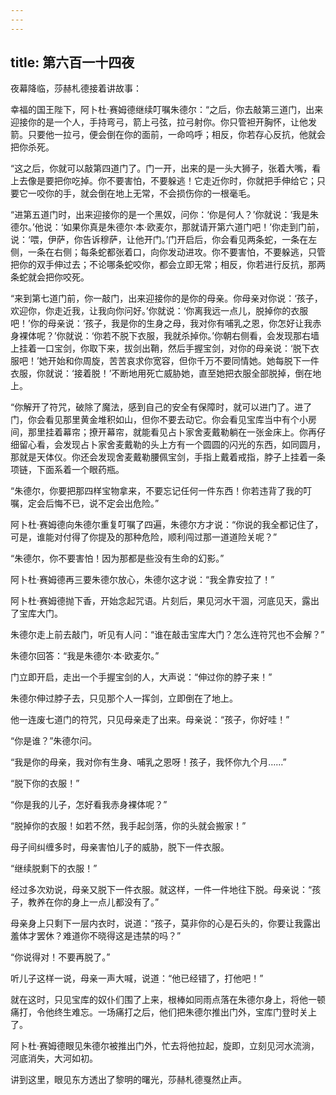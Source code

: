 ```yaml
---
---
---
```

title: 第六百一十四夜
---






夜幕降临，莎赫札德接着讲故事：





幸福的国王陛下，阿卜杜·赛姆德继续叮嘱朱德尔：“之后，你去敲第三道门，出来迎接你的是一个人，手持弯弓，箭上弓弦，拉弓射你。你只管袒开胸怀，让他发箭。只要他一拉弓，便会倒在你的面前，一命呜呼；相反，你若存心反抗，他就会把你杀死。

“这之后，你就可以敲第四道门了。门一开，出来的是一头大狮子，张着大嘴，看上去像是要把你吃掉。你不要害怕，不要躲逃！它走近你时，你就把手伸给它；只要它一咬你的手，就会倒在地上无常，不会损伤你的一根毫毛。

“进第五道门时，出来迎接你的是一个黑奴，问你：‘你是何人？’你就说：‘我是朱德尔。’他说：‘如果你真是朱德尔·本·欧麦尔，那就请开第六道门吧！’你走到门前，说：‘喂，伊萨，你告诉穆萨，让他开门。’门开启后，你会看见两条蛇，一条在左侧，一条在右侧；每条蛇都张着口，向你发动进攻。你不要害怕，不要躲逃，只管把你的双手伸过去；不论哪条蛇咬你，都会立即无常；相反，你若进行反抗，那两条蛇就会把你咬死。

“来到第七道门前，你一敲门，出来迎接你的是你的母亲。你母亲对你说：‘孩子，欢迎你，你走近我，让我向你问好。’你就说：‘你离我远一点儿，脱掉你的衣服吧！’你的母亲说：‘孩子，我是你的生身之母，我对你有哺乳之恩，你怎好让我赤身裸体呢？’你就说：‘你若不脱下衣服，我就杀掉你。’你朝右侧看，会发现那右墙上挂着一口宝剑，你取下来，拔剑出鞘，然后手握宝剑，对你的母亲说：‘脱下衣服吧！’她开始和你周旋，苦苦哀求你宽容，但你千万不要同情她。她每脱下一件衣服，你就说：‘接着脱！’不断地用死亡威胁她，直至她把衣服全部脱掉，倒在地上。

“你解开了符咒，破除了魔法，感到自己的安全有保障时，就可以进门了。进了门，你会看见那里黄金堆积如山，但你不要去动它。你会看见宝库当中有个小房间，那里挂着幕帘；撩开幕帘，就能看见占卜家舍麦戴勒躺在一张金床上。你再仔细留心看，会发现占卜家舍麦戴勒的头上方有一个圆圆的闪光的东西，如同圆月，那就是天体仪。你还会发现舍麦戴勒腰佩宝剑，手指上戴着戒指，脖子上挂着一条项链，下面系着一个眼药瓶。

“朱德尔，你要把那四样宝物拿来，不要忘记任何一件东西！你若违背了我的叮嘱，定会后悔不已，说不定会出危险。”

阿卜杜·赛姆德向朱德尔重复叮嘱了四遍，朱德尔方才说：“你说的我全都记住了，可是，谁能对付得了你提及的那种危险，顺利闯过那一道道险关呢？”

“朱德尔，你不要害怕！因为那都是些没有生命的幻影。”

阿卜杜·赛姆德再三要朱德尔放心，朱德尔这才说：“我全靠安拉了！”

阿卜杜·赛姆德抛下香，开始念起咒语。片刻后，果见河水干涸，河底见天，露出了宝库大门。

朱德尔走上前去敲门，听见有人问：“谁在敲击宝库大门？怎么连符咒也不会解？”

朱德尔回答：“我是朱德尔·本·欧麦尔。”

门立即开启，走出一个手握宝剑的人，大声说：“伸过你的脖子来！”

朱德尔伸过脖子去，只见那个人一挥剑，立即倒在了地上。

他一连废七道门的符咒，只见母亲走了出来。母亲说：“孩子，你好哇！”

“你是谁？”朱德尔问。

“我是你的母亲，我对你有生身、哺乳之恩呀！孩子，我怀你九个月……”

“脱下你的衣服！”

“你是我的儿子，怎好看我赤身裸体呢？”

“脱掉你的衣服！如若不然，我手起剑落，你的头就会搬家！”

母子间纠缠多时，母亲害怕儿子的威胁，脱下一件衣服。

“继续脱剩下的衣服！”

经过多次劝说，母亲又脱下一件衣服。就这样，一件一件地往下脱。母亲说：“孩子，教养在你的身上一点儿都没有了。”

母亲身上只剩下一层内衣时，说道：“孩子，莫非你的心是石头的，你要让我露出羞体才罢休？难道你不晓得这是违禁的吗？”

“你说得对！不要再脱了。”

听儿子这样一说，母亲一声大喊，说道：“他已经错了，打他吧！”

就在这时，只见宝库的奴仆们围了上来，根棒如同雨点落在朱德尔身上，将他一顿痛打，令他终生难忘。一场痛打之后，他们把朱德尔推出门外，宝库门登时关上了。

阿卜杜·赛姆德眼见朱德尔被推出门外，忙去将他拉起，旋即，立刻见河水流淌，河底消失，大河如初。





讲到这里，眼见东方透出了黎明的曙光，莎赫札德戛然止声。